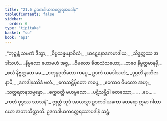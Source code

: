 ```yaml
---
title: "21.6 ဥဒကဒါယကတ္ထေရအပဒါန"
tableOfContents: false
sidebar:
  order: 6
type: "tipitaka"
basket: "su"
book: "ap1"
---
```



<DynamicBreadcrumb />

<Division number="25" book="ap1" e="ch" v="20" p="229">

<Paragraph number="2784" type="verses" book="ap1">
_“ဘုဉ္ဇန္တံ သမဏံ ဒိသွာ,_  
_ဝိပ္ပသန္နမနာဝိလံ;_  
_ဃဋေနောဒကမာဒါယ,_  
_သိဒ္ဓတ္ထဿ အဒါသဟံ._  

</Paragraph>

</Division>
<Division number="26" book="ap1" e="ch" v="20" p="230">

<Paragraph number="2785" type="verses" book="ap1">
_နိမ္မလော ဟောမဟံ အဇ္ဇ,_  
_ဝိမလော ခီဏသံသယော;_  
_ဘဝေ နိဗ္ဗတ္တမာနမှိ,_  
_ဖလံ နိဗ္ဗတ္တတေ မမ._  

</Paragraph>

</Division>
<Division number="27" book="ap1" e="ch" v="20" p="230">

<Paragraph number="2786" type="verses" book="ap1">
_စတုန္နဝုတိတော ကပ္ပေ,_  
ဥဒကံ ယမဒါသဟံ;_  
_ဒုဂ္ဂတိံ နာဘိဇာနာမိ,_  
_ဒကဒါနဿိဒံ ဖလံ._  

</Paragraph>

</Division>
<Division number="28" book="ap1" e="ch" v="20" p="230">

<Paragraph number="2787" type="verses" book="ap1">
_ဧကသဋ္ဌိမှိတော ကပ္ပေ,_  
_ဧကောဝ ဝိမလော အဟု;_  
_သတ္တရတနသမ္ပန္နော,_  
_စက္ကဝတ္တီ မဟဗ္ဗလော._  

</Paragraph>

</Division>
<Division number="29" book="ap1" e="ch" v="20" p="230">

<Paragraph number="2788" type="verses" book="ap1">
_ပဋိသမ္ဘိဒါ စတဿော,_  
_ …ပေ… _  
_ကတံ ဗုဒ္ဓဿ သာသနံ”._  

</Paragraph>

<Paragraph number="2789" book="ap1">
ဣတ္ထံ သုဒံ အာယသ္မာ ဥဒကဒါယကော ထေရော ဣမာ ဂါထာယော အဘာသိတ္ထာတိ.

</Paragraph>
</Division>

<Paragraph number="2790" type="center" book="ap1">
ဥဒကဒါယကတ္ထေရဿာပဒါနံ ဆဋ္ဌံ.
</Paragraph>